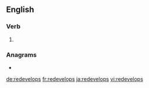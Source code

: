 ==English==

===Verb===
{{head|en|verb form}}

# {{en-third-person singular of|redevelop}}

===Anagrams===
* {{l|en|developers}}

[[de:redevelops]]
[[fr:redevelops]]
[[ja:redevelops]]
[[vi:redevelops]]